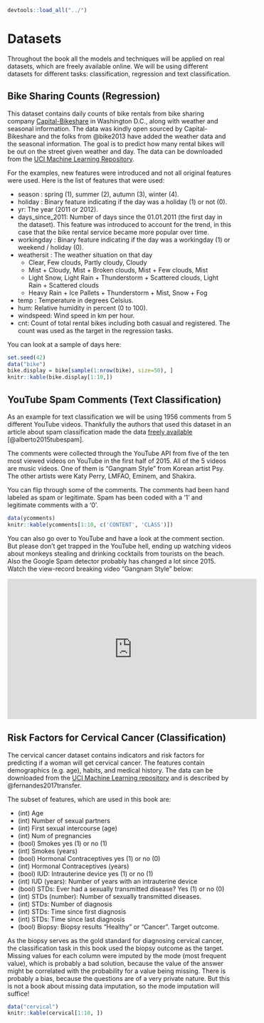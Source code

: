 ```r
devtools::load_all("../")
```

# Datasets {#data}
Throughout the book all the models and techniques will be applied on real datasets, which are freely available online.
We will be using different datasets for different tasks:
classification, regression and text classification.

## Bike Sharing Counts (Regression) {#bike-data}
This dataset contains daily counts of bike rentals from bike sharing company [Capital-Bikeshare](https://www.capitalbikeshare.com/) in Washington D.C., along with weather and seasonal information.
The data was kindly open sourced by Capital-Bikeshare and the folks from @bike2013 have added the weather data and the seasonal information.
The goal is to predict how many rental bikes will be out on the street given weather and day. The data can be downloaded from the [UCI Machine Learning Repository](http://archive.ics.uci.edu/ml/datasets/Bike+Sharing+Dataset).


For the examples, new features were introduced and not all original features were used.
Here is the list of features that were used:

- season : spring (1), summer (2), autumn (3), winter (4).
- holiday : Binary feature indicating if the day was a holiday (1) or not (0).
- yr: The year (2011 or 2012).
- days_since_2011: Number of days since the 01.01.2011 (the first day in the dataset). This feature was introduced to account for the trend, in this case that the bike rental service became more popular over time.
- workingday : Binary feature indicating if the day was a workingday (1) or weekend / holiday (0).
- weathersit : The weather situation on that day
    - Clear, Few clouds, Partly cloudy, Cloudy
    - Mist + Cloudy, Mist + Broken clouds, Mist + Few clouds, Mist
    - Light Snow, Light Rain + Thunderstorm + Scattered clouds, Light Rain + Scattered clouds
    - Heavy Rain + Ice Pallets + Thunderstorm + Mist, Snow + Fog
- temp : Temperature in degrees Celsius.
- hum: Relative humidity in percent (0 to 100).
- windspeed: Wind speed in km per hour.
- cnt: Count of total rental bikes including both casual and registered. The count was used as the target in the regression tasks.

You can look at a sample of days here:

```r
set.seed(42)
data("bike")
bike.display = bike[sample(1:nrow(bike), size=50), ]
knitr::kable(bike.display[1:10,])
```

## YouTube Spam Comments (Text Classification) {#spam-data}
As an example for text classification we will be using 1956 comments from 5 different YouTube videos.
Thankfully the authors that used this dataset in an article about spam classification made the data  [freely available](http://dcomp.sor.ufscar.br/talmeida/youtubespamcollection/) [@alberto2015tubespam].

The comments were  collected through the YouTube API from five of the ten most viewed videos
on YouTube in the first half of 2015. All of the 5 videos are music videos.
One of them is "Gangnam Style" from Korean artist Psy. The other artists were Katy Perry, LMFAO, Eminem, and Shakira.


You can flip through some of the comments. The comments had been hand labeled as spam or legitimate.
Spam has been coded with a '1' and legitimate comments with a '0'.

```r
data(ycomments)
knitr::kable(ycomments[1:10, c('CONTENT', 'CLASS')])
```

You can also go over to YouTube and have a look at the comment section.
But please don't get trapped in the YouTube hell, ending up watching videos about monkeys stealing and drinking cocktails from tourists on the beach.
Also the Google Spam detector probably has changed a lot since 2015.
Watch the view-record breaking video "Gangnam Style" below:

<iframe width="560" height="315" src="https://www.youtube.com/embed/9bZkp7q19f0" frameborder="0" allowfullscreen></iframe>

## Risk Factors for Cervical Cancer (Classification) {#cervical}

The cervical cancer dataset contains indicators and risk factors for predicting if a woman will get cervical cancer.
The features contain demographics (e.g. age), habits, and medical history.
The data can be downloaded from the [UCI Machine Learning repository](https://archive.ics.uci.edu/ml/datasets/Cervical+cancer+%28Risk+Factors%29) and is described by @fernandes2017transfer.

The subset of features, which are used in this book are:

- (int) Age
- (int) Number of sexual partners
- (int) First sexual intercourse (age)
- (int) Num of pregnancies
- (bool) Smokes yes (1) or no (1)
- (int) Smokes (years)
- (bool) Hormonal Contraceptives yes (1) or no (0)
- (int) Hormonal Contraceptives (years)
- (bool) IUD: Intrauterine device yes (1) or no (1)
- (int) IUD (years): Number of years with an intrauterine device
- (bool) STDs: Ever had a sexually transmitted disease? Yes (1) or no (0)
- (int) STDs (number): Number of sexually transmitted diseases.
- (int) STDs: Number of diagnosis
- (int) STDs: Time since first diagnosis
- (int) STDs: Time since last diagnosis
- (bool) Biopsy: Biopsy results "Healthy" or "Cancer". Target outcome.

As the biopsy serves as the gold standard for diagnosing cervical cancer, the classification task in this book used the biopsy outcome as the target.
Missing values for each column were imputed by the mode (most frequent value), which is probably a bad solution, because the value of the answer might be correlated with the probability for a value being missing.
There is probably a bias, because the questions are of a very private nature.
But this is not a book about missing data imputation, so the mode imputation will suffice!

```r
data("cervical")
knitr::kable(cervical[1:10, ])
```
